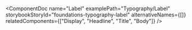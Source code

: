 
<ComponentDoc
  name="Label"
  examplePath="Typography/Label"
  storybookStoryId="foundations-typography-label"
  alternativeNames={[]}
  relatedComponents={["Display", "Headline", "Title", "Body"]}
/>
